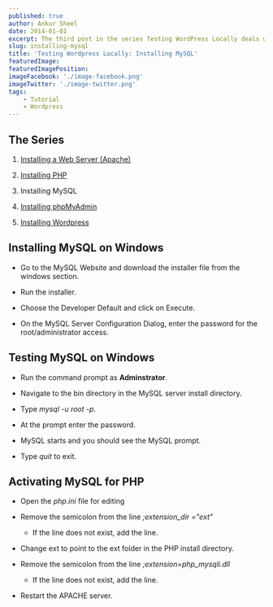 ```yaml
---
published: true
author: Ankur Sheel
date: 2014-01-01
excerpt: The third post in the series Testing WordPress Locally deals with installing MySQL on windows.
slug: installing-mysql
title: 'Testing Wordpress Locally: Installing MySQL'
featuredImage:
featuredImagePosition:
imageFacebook: './image-facebook.png'
imageTwitter: './image-twitter.png'
tags:
    - Tutorial
    - Wordpress
---
```


## The Series

1. [Installing a Web Server (Apache)](./installing-apache)

1. [Installing PHP](./installing-php)

1. Installing MySQL

1. [Installing phpMyAdmin](./installing-phpmyadmin)

1. [Installing Wordpress](./installing-wordpress)

## Installing MySQL on Windows

-   Go to the MySQL Website and download the installer file from the windows section.

-   Run the installer.

-   Choose the Developer Default and click on Execute.

-   On the MySQL Server Configuration Dialog, enter the password for the root/administrator access.

## Testing MySQL on Windows

-   Run the command prompt as **Adminstrator**.

-   Navigate to the bin directory in the MySQL server install directory.

-   Type _mysql -u root -p_.

-   At the prompt enter the password.

-   MySQL starts and you should see the MySQL prompt.

-   Type _quit_ to exit.

## Activating MySQL for PHP

-   Open the _php.ini_ file for editing

-   Remove the semicolon from the line _;extension_dir ="ext"_

    -   If the line does not exist, add the line.

-   Change ext to point to the ext folder in the PHP install directory.

-   Remove the semicolon from the line _;extension=php_mysqli.dll_

    -   If the line does not exist, add the line.

-   Restart the APACHE server.
